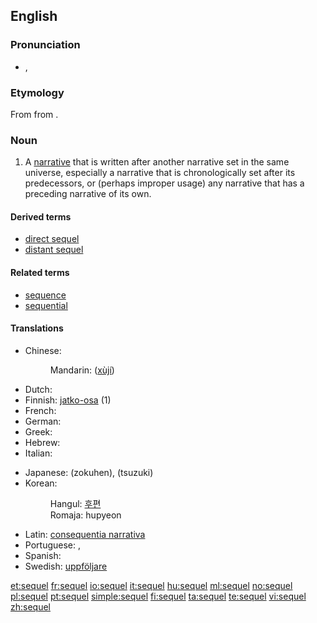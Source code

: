 ==English==

===Pronunciation===
* {{IPA|/ˈsiːkwəl/}}, {{SAMPA|/"si:kw@l/}}

===Etymology===
From {{etyl|la}} {{term|sequela|lang=la}} from {{term|sequi|lang=la||to follow}}.

===Noun===
{{en-noun}}

# {{narratology}} A [[narrative]] that is written after another narrative set in the same universe, especially a narrative that is chronologically set after its predecessors, or (perhaps improper usage) any narrative that has a preceding narrative of its own.

====Derived terms====
* [[direct sequel]]
* [[distant sequel]]

====Related terms====
* [[sequence]]
* [[sequential]]

====Translations====
{{trans-top|a narrative written after another narrative set in the same universe}}
* Chinese:
*: Mandarin: {{zh-ts|續集|续集}} ([[xùjí]])
* Dutch: {{t-|nl|vervolg}}
* Finnish: [[jatko-osa]] (1)
* French: {{t+|fr|suite}}
* German: {{t+|de|Folge}}
* Greek: {{t+|el|συνέπεια|tr=synépeia|sc=Grek}}
* Hebrew: {{he-translation|המשך|hemsheikh}}
* Italian: {{t+|it|seguito}}
{{trans-mid}}
* Japanese: {{Jpan|[[続編]]}} (zokuhen), {{Jpan|[[続き]]}} (tsuzuki)
* Korean:
*: Hangul: [[후편]]
*: Romaja: hupyeon
* Latin: [[consequentia narrativa]]
* Portuguese: {{t|pt|sequência|f}},  {{t|pt|continuação|f}}
* Spanish: {{t+|es|secuela}}
* Swedish: [[uppföljare]] {{c}}
{{trans-bottom}}

[[et:sequel]]
[[fr:sequel]]
[[io:sequel]]
[[it:sequel]]
[[hu:sequel]]
[[ml:sequel]]
[[no:sequel]]
[[pl:sequel]]
[[pt:sequel]]
[[simple:sequel]]
[[fi:sequel]]
[[ta:sequel]]
[[te:sequel]]
[[vi:sequel]]
[[zh:sequel]]
